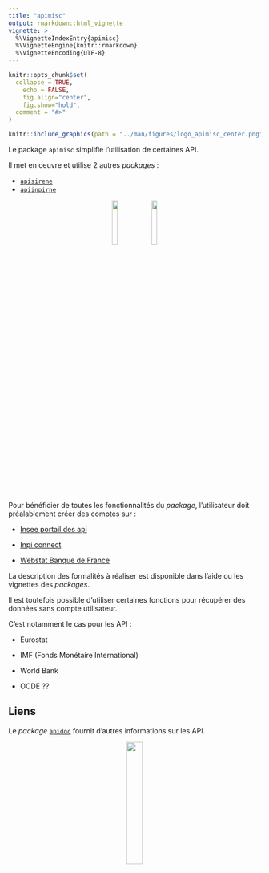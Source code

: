 ```yaml
---
title: "apimisc"
output: rmarkdown::html_vignette
vignette: >
  %\VignetteIndexEntry{apimisc}
  %\VignetteEngine{knitr::rmarkdown}
  %\VignetteEncoding{UTF-8}
---
```


```r
knitr::opts_chunk$set(
  collapse = TRUE,
	echo = FALSE,
	fig.align="center",
	fig.show="hold",
  comment = "#>"
)
```

```r
knitr::include_graphics(path = "../man/figures/logo_apimisc_center.png")
```

Le package `apimisc` simplifie l'utilisation de certaines API.

Il met en oeuvre et utilise 2 autres *packages* :

+ [`apisirene`](https://github.com/gilles13/apisirene){target="_blank"}
+ [`apiinpirne`](https://github.com/gilles13/apiinpirne){target="_blank"}

<center>
![](../man/figures/logo_apisirene_center.png){width="15%"}
![](../man/figures/logo_apiinpirne_center.png){width="15%"}
</center>

Pour bénéficier de toutes les fonctionnalités du *package*, l'utilisateur doit préalablement créer des comptes sur :

+ [Insee portail des api](https://www.portail-api.insee.fr){target="_blank"}

+ [Inpi connect](https://data.inpi.fr/register){target="_blank"}

+ [Webstat Banque de France](https://webstat.banque-france.fr/fr/){target="_blank"}

La description des formalités à réaliser est disponible dans l'aide ou
les vignettes des *packages*.

Il est toutefois possible d'utiliser certaines fonctions pour récupérer des données sans compte utilisateur.

C'est notamment le cas pour les API :

+ Eurostat

+ IMF (Fonds Monétaire International)

+ World Bank

+ OCDE ??

## Liens

Le *package* [`apidoc`](https://github.com/gilles13/apidoc){target="_blank"} fournit d'autres informations sur les API.

<center>
![](../man/figures/logo_apidoc_center.png){width="25%"}
</center>

